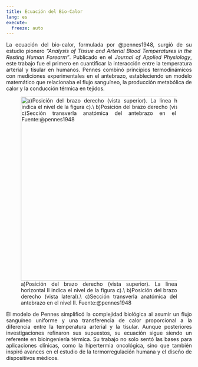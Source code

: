 ```yaml
---
title: Ecuación del Bio-Calor
lang: es
execute: 
  freeze: auto
---
```


::: {style="text-align: justify"}
La ecuación del bio-calor, formulada por @pennes1948, surgió de su estudio pionero *"Analysis of Tissue and Arterial Blood Temperatures in the Resting Human Forearm"*. Publicado en el *Journal of Applied Physiology*, este trabajo fue el primero en cuantificar la interacción entre la temperatura arterial y tisular en humanos. Pennes combinó principios termodinámicos con mediciones experimentales en el antebrazo, estableciendo un modelo matemático que relacionaba el flujo sanguíneo, la producción metabólica de calor y la conducción térmica en tejidos.  

![a)Posición del brazo derecho (vista superior). La linea horizontal II indica el nivel de la figura c).\\ b)Posición del brazo derecho (vista lateral).\\ c)Sección transverla anatómica del antebrazo en el nivel II. Fuente:@pennes1948](images/pennes_art.png){#fig-pennes_art fig-align="center" width="500"}

El modelo de Pennes simplificó la complejidad biológica al asumir un flujo sanguíneo uniforme y una transferencia de calor proporcional a la diferencia entre la temperatura arterial y la tisular. Aunque posteriores investigaciones refinaron sus supuestos, su ecuación sigue siendo un referente en bioingeniería térmica. Su trabajo no solo sentó las bases para aplicaciones clínicas, como la hipertermia oncológica, sino que también inspiró avances en el estudio de la termorregulación humana y el diseño de dispositivos médicos.
:::
